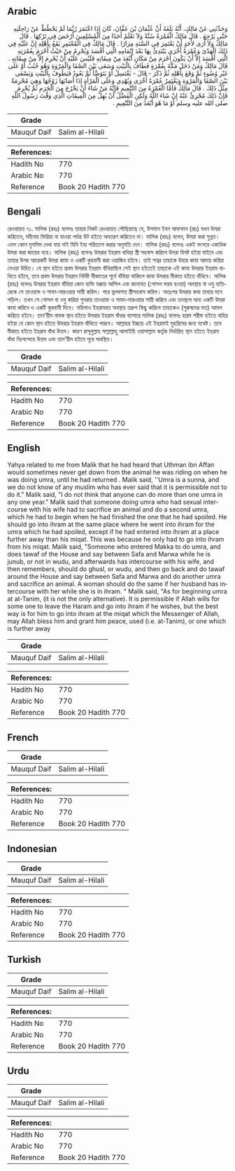 ## Arabic


<div dir="rtl" lang="ar" style={{fontSize:'larger',backgroundColor:'#f8f9fa',padding:20}}>
وَحَدَّثَنِي عَنْ مَالِكٍ، أَنَّهُ بَلَغَهُ أَنَّ عُثْمَانَ بْنَ عَفَّانَ، كَانَ إِذَا اعْتَمَرَ رُبَّمَا لَمْ يَحْطُطْ عَنْ رَاحِلَتِهِ حَتَّى يَرْجِعَ ‏.‏ قَالَ مَالِكٌ الْعُمْرَةُ سُنَّةٌ وَلاَ نَعْلَمُ أَحَدًا مِنَ الْمُسْلِمِينَ أَرْخَصَ فِي تَرْكِهَا ‏.‏ قَالَ مَالِكٌ وَلاَ أَرَى لأَحَدٍ أَنْ يَعْتَمِرَ فِي السَّنَةِ مِرَارًا ‏.‏ قَالَ مَالِكٌ فِي الْمُعْتَمِرِ يَقَعُ بِأَهْلِهِ إِنَّ عَلَيْهِ فِي ذَلِكَ الْهَدْىَ وَعُمْرَةً أُخْرَى يَبْتَدِئُ بِهَا بَعْدَ إِتْمَامِهِ الَّتِي أَفْسَدَ وَيُحْرِمُ مِنْ حَيْثُ أَحْرَمَ بِعُمْرَتِهِ الَّتِي أَفْسَدَ إِلاَّ أَنْ يَكُونَ أَحْرَمَ مِنْ مَكَانٍ أَبْعَدَ مِنْ مِيقَاتِهِ فَلَيْسَ عَلَيْهِ أَنْ يُحْرِمَ إِلاَّ مِنْ مِيقَاتِهِ ‏.‏ قَالَ مَالِكٌ وَمَنْ دَخَلَ مَكَّةَ بِعُمْرَةٍ فَطَافَ بِالْبَيْتِ وَسَعَى بَيْنَ الصَّفَا وَالْمَرْوَةِ وَهُوَ جُنُبٌ أَوْ عَلَى غَيْرِ وُضُوءٍ ثُمَّ وَقَعَ بِأَهْلِهِ ثُمَّ ذَكَرَ - قَالَ - يَغْتَسِلُ أَوْ يَتَوَضَّأُ ثُمَّ يَعُودُ فَيَطُوفُ بِالْبَيْتِ وَيَسْعَى بَيْنَ الصَّفَا وَالْمَرْوَةِ وَيَعْتَمِرُ عُمْرَةً أُخْرَى وَيُهْدِي وَعَلَى الْمَرْأَةِ إِذَا أَصَابَهَا زَوْجُهَا وَهِيَ مُحْرِمَةٌ مِثْلُ ذَلِكَ ‏.‏ قَالَ مَالِكٌ فَأَمَّا الْعُمْرَةُ مِنَ التَّنْعِيمِ فَإِنَّهُ مَنْ شَاءَ أَنْ يَخْرُجَ مِنَ الْحَرَمِ ثُمَّ يُحْرِمَ فَإِنَّ ذَلِكَ مُجْزِئٌ عَنْهُ إِنْ شَاءَ اللَّهُ وَلَكِنِ الْفَضْلُ أَنْ يُهِلَّ مِنَ الْمِيقَاتِ الَّذِي وَقَّتَ رَسُولُ اللَّهِ صلى الله عليه وسلم أَوْ مَا هُوَ أَبْعَدُ مِنَ التَّنْعِيمِ ‏.‏
</div>
<div style={{backgroundColor:'#f8f9fa',padding:20, marginBottom: 10}}><table> <thead> <tr> <th>Grade</th> <th></th> </tr> </thead> <tbody> <tr><td>Mauquf Daif</td><td>Salim al-Hilali</td></tr></tbody></table><table> <thead> <tr> <th>References:</th> <th></th> </tr> </thead> <tbody><tr><td>Hadith No</td><td>770</td></tr><tr><td>Arabic No</td><td>770</td></tr><tr><td>Reference</td><td>Book 20 Hadith 770</td></tr></tbody></table></div>

## Bengali


<div dir="ltr" lang="bn" style={{fontSize:'larger',backgroundColor:'#f8f9fa',padding:20}}>
রেওয়ায়ত ৭১. মালিক (রহঃ) বলেনঃ তাহার নিকট রেওয়ায়ত পৌছিয়াছে যে, উসমান ইবন আফফান (রাঃ) যখন উমরা করিতেন, মদীনায় ফিরিয়া না যাওয়া পর্যন্ত উট হইতে অবতরণ করিতেন না। মালিক (রহঃ) বলেন, উমরা করা সুন্নত। এমন কোন মুসলিম দেখা যায় নাই যিনি ইহা পরিত্যাগ করার অনুমতি দেন। মালিক (রহঃ) বলেনঃ একই বৎসরে একাধিক উমরা করা জায়েয নহে। মালিক (রহঃ) বলেনঃ উমরার ইহরাম বাধিয়া স্ত্রী সহবাস করিলে উমরা বিনষ্ট হইয়া যাইবে এবং তাহার উপর আরেকটি উমরা কাযা ও একটি কুরবানী করা ওয়াজিব হইবে। তাই সত্বর তাহাকে উহার কাযা আদায় করিয়া নেওয়া উচিত। যে স্থান হইতে প্রথম উমরার ইহরাম বাঁধিয়াছিল সেই স্থান হইতেই তাছাকে এই কাযা উমরার ইহরাম বাধিতে হইবে, তবে প্রথম উমরার ইহরাম নির্দিষ্ট মীকাতের পূর্বে বাঁধিয়া থাকিলে কাযা উমরার মীকাত হইতে বাঁধিবে। মালিক (রহঃ) বলেনঃ উমরার ইহরাম বাঁধিয়া কোন ব্যক্তি মক্কায় আসিল এবং জানাবত (গোসল ফরয হওয়া) অবস্থায় বা ওযু ব্যতিরেকে সে তাওয়াফ ও সাফা-মারওয়ার সায়ী করিল। পরে ভুলবশত স্ত্রীসহবাস করিল। অতঃপর উমরার কথা তাহার মনে পড়িল। তখন সে গোসল বা ওযু করিয়া পুনরায় তাওয়াফ ও সাফা-মারওয়ার সায়ী করিবে এবং তদস্থলে অন্য একটি উমরা কাযা করিবে ও একটি কুরবানী দিবে। মহিলাও ইহরামরত অবস্থায় তদ্রুপ কিছু করিলে তাহাকেও (পুরুষদের মত) আমল করিতে হইবে। তান’য়ীম নামক স্থান হইতে উমরার ইহরাম বাঁধার ব্যাপারে মালিক (রহঃ) বলেনঃ হারম শরীফ হইতে বাহির হইয়া যে কোন স্থান হইতে উমরার ইহরাম বাঁধিতে পারবে। আল্লাহর ইচ্ছায় এই ইহরামই মুহরিমের জন্য যথেষ্ট। তবে মীকাত হইতে ইহরাম বাঁধা উত্তম। কারণ রাসূলুল্লাহ সাল্লাল্লাহু আলাইহি ওয়াসাল্লাম কর্তৃক নির্ধারিত স্থান হইতে ইহরাম বাঁধা নিঃসন্দেহে উত্তম এবং তান’য়ীম হইতে দূরে অবস্থিত।
</div>
<div style={{backgroundColor:'#f8f9fa',padding:20, marginBottom: 10}}><table> <thead> <tr> <th>Grade</th> <th></th> </tr> </thead> <tbody> <tr><td>Mauquf Daif</td><td>Salim al-Hilali</td></tr></tbody></table><table> <thead> <tr> <th>References:</th> <th></th> </tr> </thead> <tbody><tr><td>Hadith No</td><td>770</td></tr><tr><td>Arabic No</td><td>770</td></tr><tr><td>Reference</td><td>Book 20 Hadith 770</td></tr></tbody></table></div>

## English


<div dir="ltr" lang="en" style={{fontSize:'larger',backgroundColor:'#f8f9fa',padding:20}}>
Yahya related to me from Malik that he had heard that Uthman ibn Affan would sometimes never get down from the animal he was riding on when he was doing umra, until he had returned . Malik said, ''Umra is a sunna, and we do not know of any muslim who has ever said that it is permissible not to do it." Malik said, "I do not think that anyone can do more than one umra in any one year." Malik said that someone doing umra who had sexual intercourse with his wife had to sacrifice an animal and do a second umra, which he had to begin when he had finished the one that he had spoiled. He should go into ihram at the same place where he went into ihram for the umra which he had spoiled, except if he had entered into ihram at a place further away than his miqat. This was because he only had to go into ihram from his miqat. Malik said, "Someone who entered Makka to do umra, and does tawaf of the House and say between Safa and Marwa while he is junub, or not in wudu, and afterwards has intercourse with his wife, and then remembers, should do ghusl, or wudu, and then go back and do tawaf around the House and say between Safa and Marwa and do another umra and sacrifice an animal. A woman should do the same if her husband has intercourse with her while she is in ihram. " Malik said, "As for beginning umra at at-Tanim, (it is not the only alternative). It is permissible if Allah wills for some one to leave the Haram and go into ihram if he wishes, but the best way is for him to go into ihram at the miqat which the Messenger of Allah, may Allah bless him and grant him peace, used (i.e. at-Tanim), or one which is further away
</div>
<div style={{backgroundColor:'#f8f9fa',padding:20, marginBottom: 10}}><table> <thead> <tr> <th>Grade</th> <th></th> </tr> </thead> <tbody> <tr><td>Mauquf Daif</td><td>Salim al-Hilali</td></tr></tbody></table><table> <thead> <tr> <th>References:</th> <th></th> </tr> </thead> <tbody><tr><td>Hadith No</td><td>770</td></tr><tr><td>Arabic No</td><td>770</td></tr><tr><td>Reference</td><td>Book 20 Hadith 770</td></tr></tbody></table></div>

## French


<div dir="ltr" lang="fr" style={{fontSize:'larger',backgroundColor:'#f8f9fa',padding:20}}>

</div>
<div style={{backgroundColor:'#f8f9fa',padding:20, marginBottom: 10}}><table> <thead> <tr> <th>Grade</th> <th></th> </tr> </thead> <tbody> <tr><td>Mauquf Daif</td><td>Salim al-Hilali</td></tr></tbody></table><table> <thead> <tr> <th>References:</th> <th></th> </tr> </thead> <tbody><tr><td>Hadith No</td><td>770</td></tr><tr><td>Arabic No</td><td>770</td></tr><tr><td>Reference</td><td>Book 20 Hadith 770</td></tr></tbody></table></div>

## Indonesian


<div dir="ltr" lang="id" style={{fontSize:'larger',backgroundColor:'#f8f9fa',padding:20}}>

</div>
<div style={{backgroundColor:'#f8f9fa',padding:20, marginBottom: 10}}><table> <thead> <tr> <th>Grade</th> <th></th> </tr> </thead> <tbody> <tr><td>Mauquf Daif</td><td>Salim al-Hilali</td></tr></tbody></table><table> <thead> <tr> <th>References:</th> <th></th> </tr> </thead> <tbody><tr><td>Hadith No</td><td>770</td></tr><tr><td>Arabic No</td><td>770</td></tr><tr><td>Reference</td><td>Book 20 Hadith 770</td></tr></tbody></table></div>

## Turkish


<div dir="ltr" lang="tr" style={{fontSize:'larger',backgroundColor:'#f8f9fa',padding:20}}>

</div>
<div style={{backgroundColor:'#f8f9fa',padding:20, marginBottom: 10}}><table> <thead> <tr> <th>Grade</th> <th></th> </tr> </thead> <tbody> <tr><td>Mauquf Daif</td><td>Salim al-Hilali</td></tr></tbody></table><table> <thead> <tr> <th>References:</th> <th></th> </tr> </thead> <tbody><tr><td>Hadith No</td><td>770</td></tr><tr><td>Arabic No</td><td>770</td></tr><tr><td>Reference</td><td>Book 20 Hadith 770</td></tr></tbody></table></div>

## Urdu


<div dir="rtl" lang="ur" style={{fontSize:'larger',backgroundColor:'#f8f9fa',padding:20}}>

</div>
<div style={{backgroundColor:'#f8f9fa',padding:20, marginBottom: 10}}><table> <thead> <tr> <th>Grade</th> <th></th> </tr> </thead> <tbody> <tr><td>Mauquf Daif</td><td>Salim al-Hilali</td></tr></tbody></table><table> <thead> <tr> <th>References:</th> <th></th> </tr> </thead> <tbody><tr><td>Hadith No</td><td>770</td></tr><tr><td>Arabic No</td><td>770</td></tr><tr><td>Reference</td><td>Book 20 Hadith 770</td></tr></tbody></table></div>